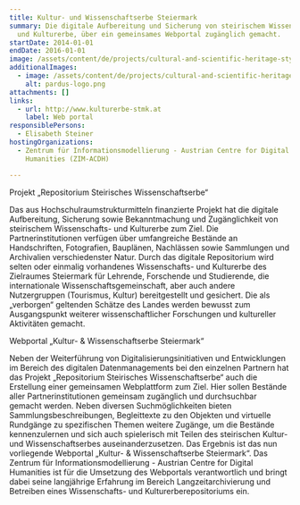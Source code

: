 ```yaml
---
title: Kultur- und Wissenschaftserbe Steiermark
summary: Die digitale Aufbereitung und Sicherung von steirischem Wissenschafts-
  und Kulturerbe, über ein gemeinsames Webportal zugänglich gemacht.
startDate: 2014-01-01
endDate: 2016-01-01
image: /assets/content/de/projects/cultural-and-scientific-heritage-styria/project_unigraz_culture_stmk2.jpg
additionalImages:
  - image: /assets/content/de/projects/cultural-and-scientific-heritage-styria/additionalImages/pardus-logo.png
    alt: pardus-logo.png
attachments: []
links:
  - url: http://www.kulturerbe-stmk.at
    label: Web portal
responsiblePersons:
  - Elisabeth Steiner
hostingOrganizations:
  - Zentrum für Informationsmodellierung - Austrian Centre for Digital
    Humanities (ZIM-ACDH)

---
```

Projekt „Repositorium Steirisches Wissenschaftserbe“

Das aus Hochschulraumstrukturmitteln finanzierte Projekt hat die digitale Aufbereitung, Sicherung sowie Bekanntmachung und Zugänglichkeit von steirischem Wissenschafts- und Kulturerbe zum Ziel. Die Partnerinstitutionen verfügen über umfangreiche Bestände an Handschriften, Fotografien, Bauplänen, Nachlässen sowie Sammlungen und Archivalien verschiedenster Natur. Durch das digitale Repositorium wird selten oder einmalig vorhandenes Wissenschafts- und Kulturerbe des Zielraumes Steiermark für Lehrende, Forschende und Studierende, die internationale Wissenschaftsgemeinschaft, aber auch andere Nutzergruppen (Tourismus, Kultur) bereitgestellt und gesichert. Die als „verborgen“ geltenden Schätze des Landes werden bewusst zum Ausgangspunkt weiterer wissenschaftlicher Forschungen und kultureller Aktivitäten gemacht.

Webportal „Kultur- & Wissenschaftserbe Steiermark“

Neben der Weiterführung von Digitalisierungsinitiativen und Entwicklungen im Bereich des digitalen Datenmanagements bei den einzelnen Partnern hat das Projekt „Repositorium Steirisches Wissenschaftserbe“ auch die Erstellung einer gemeinsamen Webplattform zum Ziel. Hier sollen Bestände aller Partnerinstitutionen gemeinsam zugänglich und durchsuchbar gemacht werden. Neben diversen Suchmöglichkeiten bieten Sammlungsbeschreibungen, Begleittexte zu den Objekten und virtuelle Rundgänge zu spezifischen Themen weitere Zugänge, um die Bestände kennenzulernen und sich auch spielerisch mit Teilen des steirischen Kultur- und Wissenschaftserbes auseinanderzusetzen. Das Ergebnis ist das nun vorliegende Webportal „Kultur- & Wissenschaftserbe Steiermark“. Das Zentrum für Informationsmodellierung - Austrian Centre for Digital Humanities ist für die Umsetzung des Webportals verantwortlich und bringt dabei seine langjährige Erfahrung im Bereich Langzeitarchivierung und Betreiben eines Wissenschafts- und Kulturerberepositoriums ein.